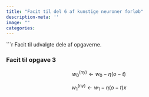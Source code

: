 ```yaml
---
title: "Facit til del 6 af kunstige neuroner forløb"
description-meta: ''
image: ""
categories:
---
```


```r

Facit til udvalgte dele af opgaverne.

### Facit til opgave 3
$$w_0^{(\textrm{ny})} \leftarrow w_0 - \eta (o-t)$$
  
$$w_1^{(\textrm{ny})} \leftarrow w_1 - \eta (o-t)x$$
